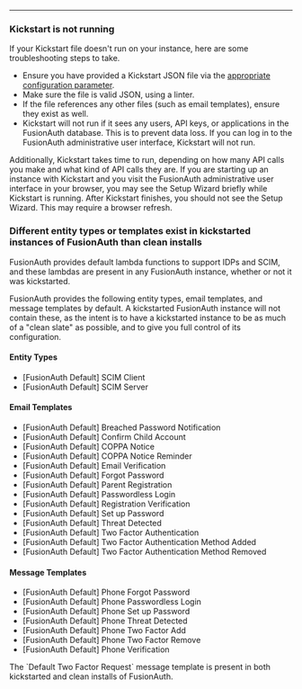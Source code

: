 ---

### Kickstart is not running

If your Kickstart file doesn't run on your instance, here are some troubleshooting steps to take.

* Ensure you have provided a Kickstart JSON file via the [appropriate configuration parameter](/docs/reference/configuration). 
* Make sure the file is valid JSON, using a linter. 
* If the file references any other files (such as email templates), ensure they exist as well.
* Kickstart will not run if it sees any users, API keys, or applications in the FusionAuth database. This is to prevent data loss. If you can log in to the FusionAuth administrative user interface, Kickstart will not run.

Additionally, Kickstart takes time to run, depending on how many API calls you make and what kind of API calls they are. If you are starting up an instance with Kickstart and you visit the FusionAuth administrative user interface in your browser, you may see the Setup Wizard briefly while Kickstart is running. After Kickstart finishes, you should not see the Setup Wizard. This may require a browser refresh.

### Different entity types or templates exist in kickstarted instances of FusionAuth than clean installs

<Aside type="note">
  FusionAuth provides default lambda functions to support IDPs and SCIM, and these lambdas are present in any FusionAuth instance, whether or not it was kickstarted.
</Aside>

FusionAuth provides the following entity types, email templates, and message templates by default. A kickstarted FusionAuth instance will not contain these, as the intent is to have a kickstarted instance to be as much of a "clean slate" as possible, and to give you full control of its configuration. 

#### Entity Types

* \[FusionAuth Default] SCIM Client
* \[FusionAuth Default] SCIM Server

#### Email Templates

* \[FusionAuth Default] Breached Password Notification
* \[FusionAuth Default] Confirm Child Account
* \[FusionAuth Default] COPPA Notice
* \[FusionAuth Default] COPPA Notice Reminder
* \[FusionAuth Default] Email Verification
* \[FusionAuth Default] Forgot Password
* \[FusionAuth Default] Parent Registration
* \[FusionAuth Default] Passwordless Login
* \[FusionAuth Default] Registration Verification
* \[FusionAuth Default] Set up Password
* \[FusionAuth Default] Threat Detected
* \[FusionAuth Default] Two Factor Authentication
* \[FusionAuth Default] Two Factor Authentication Method Added
* \[FusionAuth Default] Two Factor Authentication Method Removed

#### Message Templates
* \[FusionAuth Default] Phone Forgot Password
* \[FusionAuth Default] Phone Passwordless Login
* \[FusionAuth Default] Phone Set up Password
* \[FusionAuth Default] Phone Threat Detected
* \[FusionAuth Default] Phone Two Factor Add
* \[FusionAuth Default] Phone Two Factor Remove
* \[FusionAuth Default] Phone Verification

<Aside type="note">
  The `Default Two Factor Request` message template is present in both kickstarted and clean installs of FusionAuth.
</Aside>
